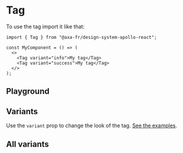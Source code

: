 
<Meta of={TagStories} name="Tag" />

# Tag

To use the tag import it like that:

```tsx
import { Tag } from "@axa-fr/design-system-apollo-react";

const MyComponent = () => (
  <>
    <Tag variant="info">My tag</Tag>
    <Tag variant="success">My tag</Tag>
  </>
);
```

## Playground

<Canvas of={TagStories.Playground}></Canvas>

<Controls of={TagStories.Playground} />

## Variants

Use the `variant` prop to change the look of the tag. [See the examples](#all-variants).

## All variants

<Canvas of={TagStories.All} layout="fullscreen" />
